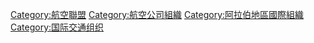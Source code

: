 [[Category:航空聯盟|Category:航空聯盟]]
[[Category:航空公司組織|Category:航空公司組織]]
[[Category:阿拉伯地區國際組織|Category:阿拉伯地區國際組織]]
[[Category:国际交通组织|Category:国际交通组织]]